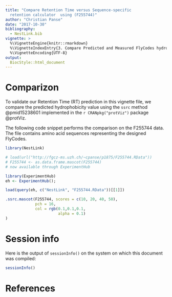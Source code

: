 ```yaml
---
title: "Compare Retention Time versus Sequence-specific
  retention calculator  using (F255744)"
author: "Christian Panse"
date: "2017-10-30"
bibliography:
  - NestLink.bib
vignette: >
  %\VignetteEngine{knitr::rmarkdown}
  %\VignetteIndexEntry{3. Compare Predicted and Measured FlyCodes hydrophobicity values using  F255744.}
  %\VignetteEncoding{UTF-8}
output:
  BiocStyle::html_document
---
```


# Comparizon

To validate our Retention Time (RT) prediction in this vignette file, we compare the predicted hydrophobicity value using the `ssrc` method @pmid15238601 implemented in the 
`r CRANpkg("protViz")` package @protViz.

The following code snippet performs the comparison on the F255744 data.
The file contains amino acid sequences representing the designed FlyCodes.

```r
library(NestLink)
```

```r
# load(url("http://fgcz-ms.uzh.ch/~cpanse/p1875/F255744.RData"))
# F255744 <- as.data.frame.mascot(F255744) 
# now available through ExperimentHub

library(ExperimentHub)
eh <- ExperimentHub(); 

load(query(eh, c("NestLink", "F255744.RData"))[[1]])

.ssrc.mascot(F255744, scores = c(10, 20, 40, 50), 
             pch = 16, 
             col = rgb(0.1,0.1,0.1,
                       alpha = 0.1)
)
```


# Session info

Here is the output of `sessionInfo()` on the system on which this
document was compiled:

```r
sessionInfo()
```

# References


